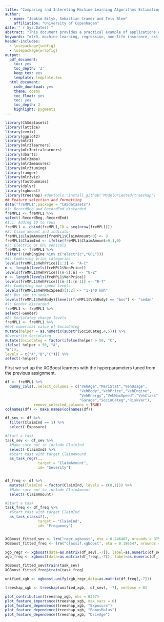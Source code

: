 ```yaml
---
title: "Comparing and Intereting Machine Learning Algorithms Estimating Technical Prices"
author:
  - name: "Joakim Bilyk, Sebastian Cramer and Teis Blem"
    affiliation: "University of Copenhagen"
date: "`r Sys.Date()`"
abstract: "This document provides a practical example of applications of machine learning algorithms to car insurance data using the `mlr3` package. A popular model used in pricing of non-life insurance policies is the frequency-severity model, where the price is decomposed into the product of the probability of a claim arrises and the expected claim size given a claim occurs. This model is fitted using machine learning algorithms such as penalized linear regression and random forests. This paper argues that the ranger model gives a particular well fit to both the frequency and severity model."
keywords: "mlr3, machine learning, regression, non-life insurance, estimating technical price, XGBoost, Ranger, Bart, Elastic net regression, Generalized Additive Models"
header-includes:
  - \usepackage{subfig}
  - \usepackage{wrapfig}
output:
  pdf_document:
    toc: yes
    toc_depth: '2'
    keep_tex: yes
    template: template.tex
  html_document:
    code_download: yes
    theme: cosmo
    toc_float: yes
    toc: yes
    toc_depth: 2
    highlight: pygments
---
```

```r
library(CASdatasets)
library(lattice)
library(evmix)
library(ggplot2)
library(mlr3)
library(mlr3learners)
library(mlr3extralearners)
library(dbarts)
library(mlr3mbo)
library(mlr3measures)
library(mlr3tuning)
library(ranger)
library(mlr3viz)
library(fastDummies)
library(dplyr)
library(xgboost)
library(treeshap) #devtools::install_github('ModelOriented/treeshap')
## Feature selection and formatting
data("freMPL1",package = "CASdatasets")
#1: RecordBeg and RecordEnd discarded
freMPL1 <- freMPL1 %>%
select(-RecordBeg,-RecordEnd)
#1.1: Adding ID to rows
freMPL1 <- cbind(freMPL1,ID = seq(nrow(freMPL1)))
#2: Claim amount and indicator
freMPL1$ClaimAmount[freMPL1$ClaimAmount<0] <- 0
freMPL1$ClaimInd <- ifelse(freMPL1$ClaimAmount>0,1,0)
#3: Electric or GPL vehicals
freMPL1 <- freMPL1 %>%
filter(!(VehEngine %in% c("electric","GPL")))
#4: Combining price categories
levels(freMPL1$VehPrice)[1:3] <- "A-C"
n <- length(levels(freMPL1$VehPrice))
levels(freMPL1$VehPrice)[(n-5):n] <- "U-Z"
n <- length(levels(freMPL1$VehPrice))
levels(freMPL1$VehPrice)[(n-3):(n-1)] <- "R-T"
#5: Combining max speed levels
levels(freMPL1$VehMaxSpeed)[1:2] <- "1-140 kmh"
#6: Bus set to sedan
levels(freMPL1$VehBody)[levels(freMPL1$VehBody) == "bus"] <- "sedan"
#7: Gender discarded
freMPL1 <- freMPL1 %>%
select(-Gender)
#8: SocioCateg change levels
freMPL1 <- freMPL1 %>%
#Get numerical value of SocioCateg
mutate(helper = as.numeric(substr(SocioCateg,4,5))) %>%
#Overwrite SocioCateg
mutate(SocioCateg = factor(ifelse(helper > 50, "C",
ifelse( helper < 50, "A",
"B")),
levels = c("A","B","C"))) %>%
select(-helper)
```




First we set up the XGBoost learners with the hyperparameters tuned from the previous assignment.

```r
df <- freMPL1 %>%
  dummy_cols(.,select_columns = c("VehAge","MariStat","VehUsage",
                                  "VehBody","VehPrice","VehEngine",
                                  "VehEnergy","VehMaxSpeed","VehClass",
                                  "Garage","SocioCateg","RiskVar"),
             remove_selected_columns = TRUE)
colnames(df) <- make.names(colnames(df))

df_sev <- df %>% 
  filter(ClaimInd == 1) %>%
  select(-Exposure)

#Start a task
task_sev <- df_sev %>%
  #Make sure not to include ClaimInd
  select(-ClaimInd) %>%
  #Start tast with target ClaimAmound
  as_task_regr(.,
               target = "ClaimAmount",
               id= "Severity")


df_freq <- df %>%
  mutate(ClaimInd = factor(ClaimInd, levels = c(0,1))) %>%
  #Make sure not to include ClaimAmount
  select(-ClaimAmount)

#Start a task
task_freq <- df_freq %>%
  #Start tast with target ClaimInd
  as_task_classif(.,
               target = "ClaimInd",
               id= "Frequency")


XGBoost_fitted_sev <- lrn("regr.xgboost", eta = 0.246407, nrounds = 379, max_depth = 3)
XGBoost_fitted_freq <- lrn("classif.xgboost", eta = 0.196547, nrounds = 1747, max_depth = 3, predict_type = "prob")

xgb_regr <- xgboost(data=as.matrix(df_sev[,-7]), label=as.numeric(df_sev[,1]), ta = 0.246407, nrounds = 379, max_depth = 3)
xgb_freq <- xgboost(data=as.matrix(df_freq[,-7]), label=as.numeric(df_freq[,1]), ta = 0.246407, nrounds = 379, max_depth = 3, objective="count:poisson")

XGBoost_fitted_sev$train(task_sev)
XGBoost_fitted_freq$train(task_freq)
```




```r
unified_xgb <- xgboost.unify(xgb_regr,data=as.matrix(df_freq[,-7]))

treeshap_xgb <- treeshap(unified_xgb,  df_sev[, -7], verbose = 0)

plot_contribution(treeshap_xgb, obs = 6257)  
plot_feature_importance(treeshap_xgb, max_vars = 6) 
plot_feature_dependence(treeshap_xgb, "Exposure")
plot_feature_dependence(treeshap_xgb, "BonusMalus")
plot_feature_dependence(treeshap_xgb, "DrivAge")
```




